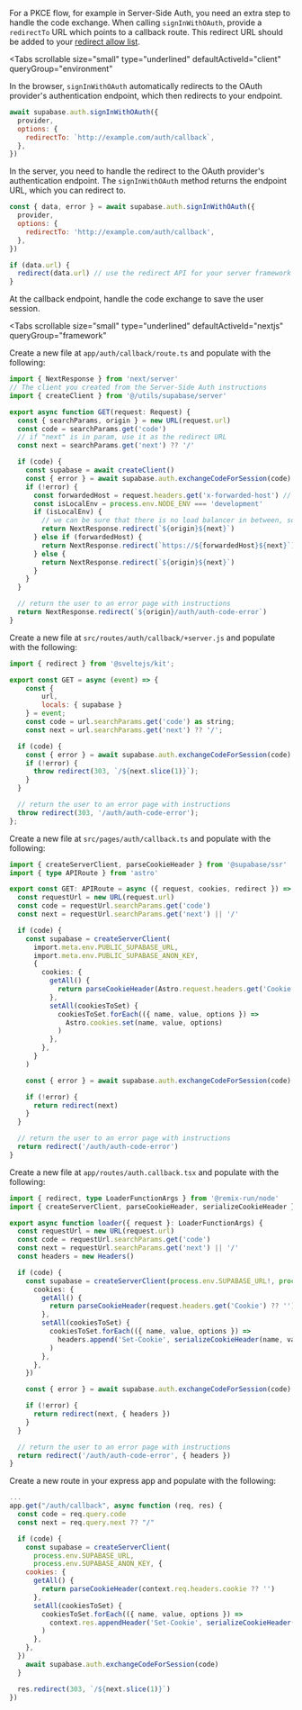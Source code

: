 For a PKCE flow, for example in Server-Side Auth, you need an extra step to handle the code exchange. When calling `signInWithOAuth`, provide a `redirectTo` URL which points to a callback route. This redirect URL should be added to your [redirect allow list](/docs/guides/auth/redirect-urls).

<Tabs
  scrollable
  size="small"
  type="underlined"
  defaultActiveId="client"
  queryGroup="environment"
>
<TabPanel id="client" label="Client">

In the browser, `signInWithOAuth` automatically redirects to the OAuth provider's authentication endpoint, which then redirects to your endpoint.

```js
await supabase.auth.signInWithOAuth({
  provider,
  options: {
    redirectTo: `http://example.com/auth/callback`,
  },
})
```

</TabPanel>

<TabPanel id="server" label="Server">

In the server, you need to handle the redirect to the OAuth provider's authentication endpoint. The `signInWithOAuth` method returns the endpoint URL, which you can redirect to.

```js
const { data, error } = await supabase.auth.signInWithOAuth({
  provider,
  options: {
    redirectTo: 'http://example.com/auth/callback',
  },
})

if (data.url) {
  redirect(data.url) // use the redirect API for your server framework
}
```

</TabPanel>

</Tabs>

At the callback endpoint, handle the code exchange to save the user session.

<Tabs
  scrollable
  size="small"
  type="underlined"
  defaultActiveId="nextjs"
  queryGroup="framework"
>
<TabPanel id="nextjs" label="Next.js">

Create a new file at `app/auth/callback/route.ts` and populate with the following:

```ts app/auth/callback/route.ts
import { NextResponse } from 'next/server'
// The client you created from the Server-Side Auth instructions
import { createClient } from '@/utils/supabase/server'

export async function GET(request: Request) {
  const { searchParams, origin } = new URL(request.url)
  const code = searchParams.get('code')
  // if "next" is in param, use it as the redirect URL
  const next = searchParams.get('next') ?? '/'

  if (code) {
    const supabase = await createClient()
    const { error } = await supabase.auth.exchangeCodeForSession(code)
    if (!error) {
      const forwardedHost = request.headers.get('x-forwarded-host') // original origin before load balancer
      const isLocalEnv = process.env.NODE_ENV === 'development'
      if (isLocalEnv) {
        // we can be sure that there is no load balancer in between, so no need to watch for X-Forwarded-Host
        return NextResponse.redirect(`${origin}${next}`)
      } else if (forwardedHost) {
        return NextResponse.redirect(`https://${forwardedHost}${next}`)
      } else {
        return NextResponse.redirect(`${origin}${next}`)
      }
    }
  }

  // return the user to an error page with instructions
  return NextResponse.redirect(`${origin}/auth/auth-code-error`)
}
```

</TabPanel>
<TabPanel id="sveltekit" label="SvelteKit">

Create a new file at `src/routes/auth/callback/+server.js` and populate with the following:

```js src/routes/auth/callback/+server.js
import { redirect } from '@sveltejs/kit';

export const GET = async (event) => {
	const {
		url,
		locals: { supabase }
	} = event;
	const code = url.searchParams.get('code') as string;
	const next = url.searchParams.get('next') ?? '/';

  if (code) {
    const { error } = await supabase.auth.exchangeCodeForSession(code)
    if (!error) {
      throw redirect(303, `/${next.slice(1)}`);
    }
  }

  // return the user to an error page with instructions
  throw redirect(303, '/auth/auth-code-error');
};
```

</TabPanel>

<TabPanel id="astro" label="Astro">

Create a new file at `src/pages/auth/callback.ts` and populate with the following:

```ts src/pages/auth/callback.ts
import { createServerClient, parseCookieHeader } from '@supabase/ssr'
import { type APIRoute } from 'astro'

export const GET: APIRoute = async ({ request, cookies, redirect }) => {
  const requestUrl = new URL(request.url)
  const code = requestUrl.searchParams.get('code')
  const next = requestUrl.searchParams.get('next') || '/'

  if (code) {
    const supabase = createServerClient(
      import.meta.env.PUBLIC_SUPABASE_URL,
      import.meta.env.PUBLIC_SUPABASE_ANON_KEY,
      {
        cookies: {
          getAll() {
            return parseCookieHeader(Astro.request.headers.get('Cookie') ?? '')
          },
          setAll(cookiesToSet) {
            cookiesToSet.forEach(({ name, value, options }) =>
              Astro.cookies.set(name, value, options)
            )
          },
        },
      }
    )

    const { error } = await supabase.auth.exchangeCodeForSession(code)

    if (!error) {
      return redirect(next)
    }
  }

  // return the user to an error page with instructions
  return redirect('/auth/auth-code-error')
}
```

</TabPanel>

<TabPanel id="remix" label="Remix">

Create a new file at `app/routes/auth.callback.tsx` and populate with the following:

```ts app/routes/auth.callback.tsx
import { redirect, type LoaderFunctionArgs } from '@remix-run/node'
import { createServerClient, parseCookieHeader, serializeCookieHeader } from '@supabase/ssr'

export async function loader({ request }: LoaderFunctionArgs) {
  const requestUrl = new URL(request.url)
  const code = requestUrl.searchParams.get('code')
  const next = requestUrl.searchParams.get('next') || '/'
  const headers = new Headers()

  if (code) {
    const supabase = createServerClient(process.env.SUPABASE_URL!, process.env.SUPABASE_ANON_KEY!, {
      cookies: {
        getAll() {
          return parseCookieHeader(request.headers.get('Cookie') ?? '')
        },
        setAll(cookiesToSet) {
          cookiesToSet.forEach(({ name, value, options }) =>
            headers.append('Set-Cookie', serializeCookieHeader(name, value, options))
          )
        },
      },
    })

    const { error } = await supabase.auth.exchangeCodeForSession(code)

    if (!error) {
      return redirect(next, { headers })
    }
  }

  // return the user to an error page with instructions
  return redirect('/auth/auth-code-error', { headers })
}
```

</TabPanel>
<TabPanel id="express" label="Express">

Create a new route in your express app and populate with the following:

```js app.js
...
app.get("/auth/callback", async function (req, res) {
  const code = req.query.code
  const next = req.query.next ?? "/"

  if (code) {
    const supabase = createServerClient(
      process.env.SUPABASE_URL,
      process.env.SUPABASE_ANON_KEY, {
    cookies: {
      getAll() {
        return parseCookieHeader(context.req.headers.cookie ?? '')
      },
      setAll(cookiesToSet) {
        cookiesToSet.forEach(({ name, value, options }) =>
          context.res.appendHeader('Set-Cookie', serializeCookieHeader(name, value, options))
        )
      },
    },
  })
    await supabase.auth.exchangeCodeForSession(code)
  }

  res.redirect(303, `/${next.slice(1)}`)
})
```

</TabPanel>
</Tabs>
